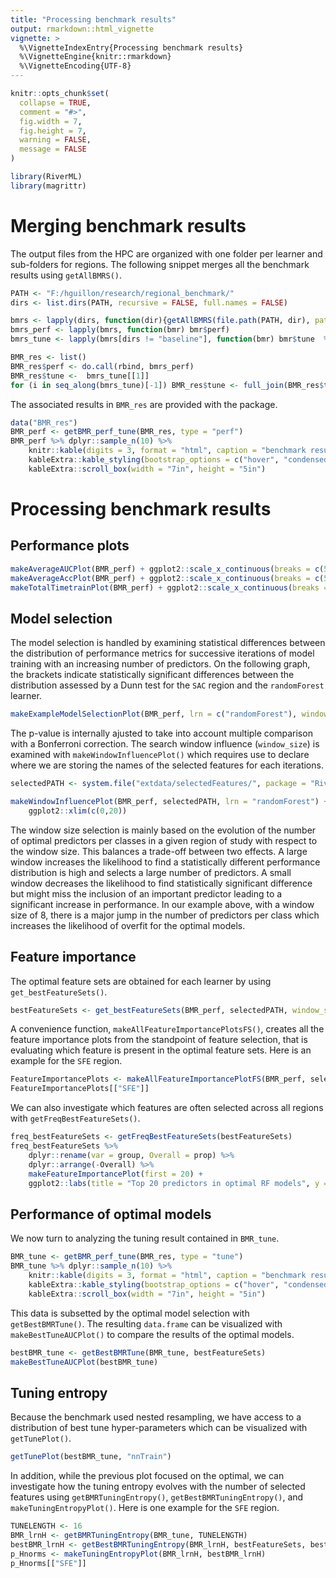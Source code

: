 ```yaml
---
title: "Processing benchmark results"
output: rmarkdown::html_vignette
vignette: >
  %\VignetteIndexEntry{Processing benchmark results}
  %\VignetteEngine{knitr::rmarkdown}
  %\VignetteEncoding{UTF-8}
---
```


```r
knitr::opts_chunk$set(
  collapse = TRUE,
  comment = "#>",
  fig.width = 7,
  fig.height = 7,
  warning = FALSE,
  message = FALSE
)
```

```r
library(RiverML)
library(magrittr)
```

# Merging benchmark results

The output files from the HPC are organized with one folder per learner and sub-folders for regions.
The following snippet merges all the benchmark results using `getAllBMRS()`.

```r
PATH <- "F:/hguillon/research/regional_benchmark/"
dirs <- list.dirs(PATH, recursive = FALSE, full.names = FALSE)

bmrs <- lapply(dirs, function(dir){getAllBMRS(file.path(PATH, dir), pattern = paste0(dir, "_"))})
bmrs_perf <- lapply(bmrs, function(bmr) bmr$perf)
bmrs_tune <- lapply(bmrs[dirs != "baseline"], function(bmr) bmr$tune  %>% distinct())

BMR_res <- list()
BMR_res$perf <- do.call(rbind, bmrs_perf)
BMR_res$tune <-  bmrs_tune[[1]]
for (i in seq_along(bmrs_tune)[-1]) BMR_res$tune <- full_join(BMR_res$tune, bmrs_tune[[i]])
```

The associated results in `BMR_res` are provided with the package.

```r
data("BMR_res")
BMR_perf <- getBMR_perf_tune(BMR_res, type = "perf")
BMR_perf %>% dplyr::sample_n(10) %>%
	knitr::kable(digits = 3, format = "html", caption = "benchmark results") %>% 
	kableExtra::kable_styling(bootstrap_options = c("hover", "condensed")) %>% 
	kableExtra::scroll_box(width = "7in", height = "5in")
```

# Processing benchmark results

## Performance plots

```r
makeAverageAUCPlot(BMR_perf) + ggplot2::scale_x_continuous(breaks = c(5, 25, 50))
makeAverageAccPlot(BMR_perf) + ggplot2::scale_x_continuous(breaks = c(5, 25, 50))
makeTotalTimetrainPlot(BMR_perf) + ggplot2::scale_x_continuous(breaks = c(5, 25, 50))
```

## Model selection

The model selection is handled by examining statistical differences between the distribution of performance metrics for successive iterations of model training with an increasing number of predictors.
On the following graph, the brackets indicate statistically significant differences between the distribution assessed by a Dunn test for the `SAC` region and the `randomForest` learner.

```r
makeExampleModelSelectionPlot(BMR_perf, lrn = c("randomForest"), window_size = 7)[["SAC"]]
```

The p-value is internally ajusted to take into account multiple comparison with a Bonferroni correction.
The search window influence (`window_size`) is examined with `makeWindowInfluencePlot()` which requires use to declare where we are storing the names of the selected features for each iterations.

```r
selectedPATH <- system.file("extdata/selectedFeatures/", package = "RiverML")
```

```r
makeWindowInfluencePlot(BMR_perf, selectedPATH, lrn = "randomForest") + 
	ggplot2::xlim(c(0,20))
```

The window size selection is mainly based on the evolution of the number of optimal predictors per classes in a given region of study with respect to the window size.
This balances a trade-off between two effects.
A large window increases the likelihood to find a statistically different performance distribution is high and selects a large number of predictors.
A small window decreases the likelihood to find statistically significant difference but might miss the inclusion of an important predictor leading to a significant increase in performance.
In our example above, with a window size of 8, there is a major jump in the number of predictors per class which increases the likelihood of overfit for the optimal models.

## Feature importance

The optimal feature sets are obtained for each learner by using `get_bestFeatureSets()`.

```r
bestFeatureSets <- get_bestFeatureSets(BMR_perf, selectedPATH, window_size = 7)
```

A convenience function, `makeAllFeatureImportancePlotsFS()`, creates all the feature importance plots  from the standpoint of feature selection, that is evaluating which feature is present in the optimal feature sets.
Here is an example for the `SFE` region.

```r
FeatureImportancePlots <- makeAllFeatureImportancePlotFS(BMR_perf, selectedPATH, bestFeatureSets)
FeatureImportancePlots[["SFE"]]
```

We can also investigate which features are often selected across all regions with `getFreqBestFeatureSets()`.

```r
freq_bestFeatureSets <- getFreqBestFeatureSets(bestFeatureSets)
freq_bestFeatureSets %>% 
	dplyr::rename(var = group, Overall = prop) %>% 
	dplyr::arrange(-Overall) %>% 
	makeFeatureImportancePlot(first = 20) + 
	ggplot2::labs(title = "Top 20 predictors in optimal RF models", y = "variable importance across all areas of study")
```

## Performance of optimal models

We now turn to analyzing the tuning result contained in `BMR_tune`.

```r
BMR_tune <- getBMR_perf_tune(BMR_res, type = "tune")
BMR_tune %>% dplyr::sample_n(10) %>%
	knitr::kable(digits = 3, format = "html", caption = "benchmark results") %>% 
	kableExtra::kable_styling(bootstrap_options = c("hover", "condensed")) %>% 
	kableExtra::scroll_box(width = "7in", height = "5in")
```

This data is subsetted by the optimal model selection with `getBestBMRTune()`.
The resulting `data.frame` can be visualized with `makeBestTuneAUCPlot()` to compare the results of the optimal models.

```r
bestBMR_tune <- getBestBMRTune(BMR_tune, bestFeatureSets)
makeBestTuneAUCPlot(bestBMR_tune)
```

## Tuning entropy

Because the benchmark used nested resampling, we have access to a distribution of best tune hyper-parameters which can be visualized with `getTunePlot()`.

```r
getTunePlot(bestBMR_tune, "nnTrain")
```

In addition, while the previous plot focused on the optimal, we can investigate how the tuning entropy evolves with the number of selected features using `getBMRTuningEntropy()`, `getBestBMRTuningEntropy()`, and `makeTuningEntropyPlot()`.
Here is one example for the `SFE` region.

```r
TUNELENGTH <- 16
BMR_lrnH <- getBMRTuningEntropy(BMR_tune, TUNELENGTH)
bestBMR_lrnH <- getBestBMRTuningEntropy(BMR_lrnH, bestFeatureSets, bestBMR_tune)
p_Hnorms <- makeTuningEntropyPlot(BMR_lrnH, bestBMR_lrnH)
p_Hnorms[["SFE"]]
```


